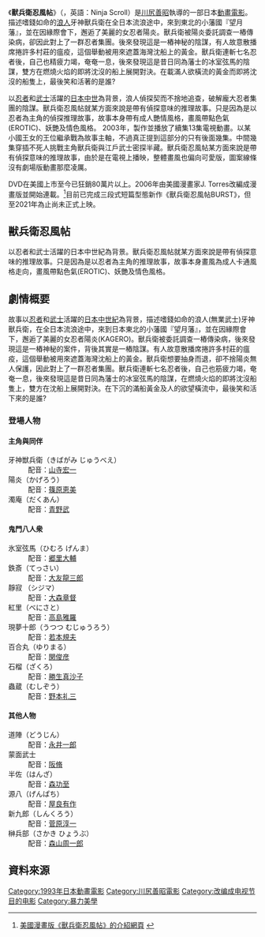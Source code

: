 {{expandlanguage|en}}
{{Infobox Film
|title=獣兵衛忍風帖
|image=Ninja Scroll logo.png
|japanese= 獣兵衛忍風帖
|english= Ninja Scroll
|kana= じゅうべえにんぷうちょう
|導演=[[川尻善昭|川尻善昭]]
|劇本=川尻善昭
|原著=川尻善昭
|主演=[[山寺宏一|山寺宏一]]<br />[[篠原恵美|篠原恵美]]<br />[[青野武|青野武]]
|配樂=[[和田薰|和田薰]]
|片尾曲=「誰もが遠くでバラードを聴いている」<br />[[山梨鐐平|山梨鐐平]]
|攝影=[[山口仁|山口仁]]
|剪輯=[[尾形治敏|尾形治敏]]<br />[[有里紅良|伊藤勇喜子]]
|製片商=[[JVC|JVC]]<br />[[東宝|東宝]]<br />[[MOVIC|MOVIC]]
|上映日期={{Flagicon|JPN}} 1993年6月5日<br />{{Flagicon|USA}} 1995年12月6日
|片長=92分
|產地={{JPN}}
|語言=[[日本語|日本語]]
|預算 =
|票房 =
|followed_by = 獸兵衛忍風帖 龍寶玉篇
}}

《'''獸兵衛忍風帖'''》（{{lang-ja|獣兵衛忍風帖}}，英語：Ninja Scroll）是[[川尻善昭|川尻善昭]]執導的一部日本[[動畫電影|動畫電影]]。描述嗜錢如命的[[浪人|浪人]]牙神獸兵衛在全日本流浪途中，來到東北的小藩國『望月藩』，並在因緣際會下，邂逅了美麗的女忍者陽炎。獸兵衛被陽炎委託調查一樁傳染病，卻因此對上了一群忍者集團。後來發現這是一樁神秘的陰謀，有人故意散播席捲許多村莊的瘟疫，這個舉動被用來遮蓋海灣沈船上的黃金。獸兵衛連斬七名忍者後，自己也精疲力竭，奄奄一息，後來發現這是昔日同為藩士的冰室弦馬的陰謀，雙方在燃燒火焰的即將沈沒的船上展開對決。在載滿人欲橫流的黃金而即將沈沒的船隻上，最後笑和活著的是誰?

以[[忍者|忍者]]和[[武士|武士]]活躍的[[日本中世|日本中世]]為背景，浪人偵探契而不捨地追查，破解龐大忍者集團的陰謀。獸兵衛忍風帖就某方面來說是帶有偵探意味的推理故事。只是因為是以忍者為主角的偵探推理故事，故事本身帶有成人艷情風格，畫風帶點色氣(EROTIC)、妖艷及情色風格。
2003年，製作並播放了續集13集電視動畫{{link-ja|獸兵衛忍風帖 龍寶玉篇|獣兵衛忍風帖}}。以某小國王女的王位繼承戰為故事主軸，不過真正提到這部分的只有後面幾集。中間幾集穿插不死人挑戰主角獸兵衛與江戶武士密探半藏。獸兵衛忍風帖某方面來說是帶有偵探意味的推理故事，由於是在電視上播映，整體畫風也偏向可愛版，圖案線條沒有劇場版動畫那麼凌厲。

DVD在美國上市至今已狂銷80萬片以上。2006年由美國漫畫家J. Torres改編成漫畫版並開始連載。<ref>{{en}}[https://www.dccomics.com/comics/ninja-scroll-2006/ninja-scroll-1 美國漫畫版《獸兵衛忍風帖》的介紹網頁] {{Wayback|url=https://www.dccomics.com/comics/ninja-scroll-2006/ninja-scroll-1 |date=20201029053322 }}</ref>目前已完成三段式短篇型態新作《獸兵衛忍風帖BURST》，但至2021年為止尚未正式上映。

== 獣兵衛忍風帖 ==
以忍者和武士活躍的日本中世紀為背景。獸兵衛忍風帖就某方面來說是帶有偵探意味的推理故事。只是因為是以忍者為主角的推理故事，故事本身畫風為成人卡通風格走向，畫風帶點色氣(EROTIC)、妖艷及情色風格。

==劇情概要==
故事以[[忍者|忍者]]和[[武士|武士]]活躍的[[日本|日本]][[中世紀|中世紀]]為背景，描述嗜錢如命的浪人(無業武士)牙神獸兵衛，在全日本流浪途中，來到日本東北的小藩國『望月藩』，並在因緣際會下，邂逅了美麗的女忍者陽炎(KAGERO)。獸兵衛被委託調查一樁傳染病，後來發現這是一樁神秘的案件，背後其實是一樁陰謀。有人故意散播席捲許多村莊的瘟疫，這個舉動被用來遮蓋海灣沈船上的黃金。獸兵衛想要抽身而退，卻不捨陽炎無人保護，因此對上了一群忍者集團。獸兵衛連斬七名忍者後，自己也筋疲力竭，奄奄一息，後來發現這是昔日同為藩士的冰室弦馬的陰謀，在燃燒火焰的即將沈沒船隻上，雙方在沈船上展開對決。在下沉的滿船黃金及人的欲望橫流中，最後笑和活下來的是誰?
=== 登場人物 ===
==== 主角與同伴 ====
; 牙神獣兵衛（きばがみ じゅうべえ）
: 配音：[[山寺宏一|山寺宏一]] 
; 陽炎（かげろう）
: 配音：[[篠原恵美|篠原恵美]]
; 濁庵（だくあん）
: 配音：[[青野武|青野武]] 

==== 鬼門八人衆 ====
; 氷室弦馬（ひむろ げんま）
: 配音：[[郷里大輔|郷里大輔]]
; 鉄斎（てっさい）
: 配音：[[大友龍三郎|大友龍三郎]]
; 靜寂 （シジマ）
: 配音：[[大森章督|大森章督]]
; 紅里（べにさと）
: 配音：[[高島雅羅|高島雅羅]]
; 現夢十郎（うつつ むじゅうろう）
: 配音：[[若本規夫|若本規夫]]
; 百合丸（ゆりまる）
: 配音：[[関俊彦|関俊彦]]
; 石榴（ざくろ）
: 配音：[[勝生真沙子|勝生真沙子]]
; 蟲蔵（むしぞう）
: 配音：[[野本礼三|野本礼三]]

==== 其他人物 ====
; 道陣（どうじん）
: 配音：[[永井一郎|永井一郎]]
; 蒙面武士
: 配音：[[阪脩|阪脩]]
; 半佐（はんざ）
: 配音：[[森功至|森功至]]
; 源八（げんぱち）
: 配音：[[屋良有作|屋良有作]]
; 新九郎（しんくろう）
: 配音：[[菅原淳一|菅原淳一]]
; 榊兵部（さかき ひょうぶ）
: 配音：[[森山周一郎|森山周一郎]]

==資料來源==
{{reflist}}
[[Category:1993年日本動畫電影|Category:1993年日本動畫電影]]
[[Category:川尻善昭電影|Category:川尻善昭電影]]
[[Category:改编成电视节目的电影|Category:改编成电视节目的电影]]
[[Category:暴力美學|Category:暴力美學]]